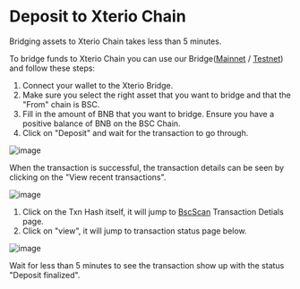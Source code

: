 # Deposit to Xterio Chain

Bridging assets to Xterio Chain takes less than 5 minutes.

To bridge funds to Xterio Chain you can use our Bridge([Mainnet]((https://bridge.xter.io/deposit)) / [Testnet](https://op-bridge.alt.technology/deposit?id=1637450)) and follow these steps:

1. Connect your wallet to the Xterio Bridge.
2. Make sure you select the right asset that you want to bridge and that the "From" chain is BSC.
3. Fill in the amount of BNB that you want to bridge. Ensure you have a positive balance of BNB on the BSC Chain.
4. Click on "Deposit" and wait for the transaction to go through.

![image](../images/bridgein.png)


When the transaction is successful, the transaction details can be seen by clicking on the "View recent transactions".

![image](../images/deposit_details.png)

1. Click on the Txn Hash itself, it will jump to [BscScan](https://bscscan.com/) Transaction Detials page.
2. Click on "view", it will jump to transaction status page below.



![image](../images/deposit_progress.png)

 Wait for less than 5 minutes to see the transaction show up with the status "Deposit finalized".